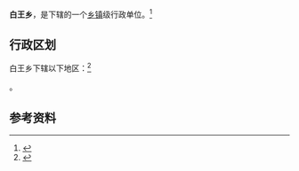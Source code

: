 {{中国乡级行政区|62/29/22/203/000}}

'''白王乡'''，是{{PRC admin/fullname|62/29/22/203/000|3}}下辖的一个[[乡镇|乡镇]]级行政单位。<ref>{{PRC admin/ref sgc|{{PRC admin/parent|62/29/22/203/000}}}}</ref>

== 行政区划 ==

白王乡下辖以下地区：<ref>{{PRC admin/ref sgc|62/29/22/203/000}}</ref>

{{PRC admin/children|62/29/22/203/000}}。

== 参考资料 ==

{{reflist}}

{{行政区划小作品}}
{{PRC admin/navcat|62/29/22/203/000}}